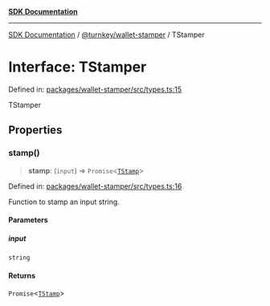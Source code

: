 [**SDK Documentation**](../../../README.mdx)

***

[SDK Documentation](../../../packages.mdx) / [@turnkey/wallet-stamper](../README.mdx) / TStamper

# Interface: TStamper

Defined in: [packages/wallet-stamper/src/types.ts:15](https://github.com/tkhq/sdk/blob/e1b1a69bdd608320aaf03cc2dbbf68dc0c52b28d/packages/wallet-stamper/src/types.ts#L15)

TStamper

## Properties

### stamp()

> **stamp**: (`input`) => `Promise`\<[`TStamp`](../type-aliases/TStamp.mdx)\>

Defined in: [packages/wallet-stamper/src/types.ts:16](https://github.com/tkhq/sdk/blob/e1b1a69bdd608320aaf03cc2dbbf68dc0c52b28d/packages/wallet-stamper/src/types.ts#L16)

Function to stamp an input string.

#### Parameters

##### input

`string`

#### Returns

`Promise`\<[`TStamp`](../type-aliases/TStamp.mdx)\>
